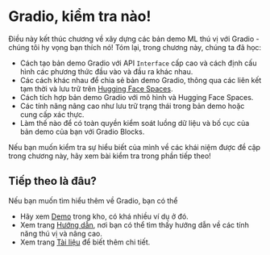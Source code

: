 # Gradio, kiểm tra nào!

Điều này kết thúc chương về xây dựng các bản demo ML thú vị với Gradio - chúng tôi hy vọng bạn thích nó! Tóm lại, trong chương này, chúng ta đã học:

- Cách tạo bản demo Gradio với API `Interface` cấp cao và cách định cấu hình các phương thức đầu vào và đầu ra khác nhau.
- Các cách khác nhau để chia sẻ bản demo Gradio, thông qua các liên kết tạm thời và lưu trữ trên [Hugging Face Spaces](https://huggingface.co/spaces).
- Cách tích hợp bản demo Gradio với mô hình và Hugging Face Spaces.
- Các tính năng nâng cao như lưu trữ trạng thái trong bản demo hoặc cung cấp xác thực.
- Làm thế nào để có toàn quyền kiểm soát luồng dữ liệu và bố cục của bản demo của bạn với Gradio Blocks.

Nếu bạn muốn kiểm tra sự hiểu biết của mình về các khái niệm được đề cập trong chương này, hãy xem bài kiểm tra trong phần tiếp theo!

## Tiếp theo là đâu?

Nếu bạn muốn tìm hiểu thêm về Gradio, bạn có thể

- Hãy xem [Demo](https://github.com/gradio-app/gradio/tree/main/demo) trong kho, có khá nhiều ví dụ ở đó.
- Xem trang [Hướng dẫn](https://gradio.app/guides/), nơi bạn có thể tìm thấy hướng dẫn về các tính năng thú vị và nâng cao.
- Xem trang [Tài liệu](https://gradio.app/docs/) để biết thêm chi tiết.
